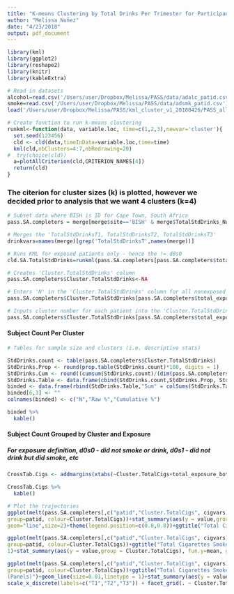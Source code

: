 ```yaml
---
title: "K-means Clustering by Total Drinks Per Trimester for Participants With Three Completed Trimesters in the South Africa Site"
author: "Melissa Nuñez"
date: "4/23/2018"
output: pdf_document
---
```


```r
library(kml)
library(ggplot2)
library(reshape2)
library(knitr)
library(kableExtra)

# Read in datasets
alcohol=read.csv('/Users/user/Dropbox/Melissa/PASS/data/adalc_patid.csv')
smoke=read.csv('/Users/user/Dropbox/Melissa/PASS/data/adsmk_patid.csv')
load('/Users/user/Dropbox/Melissa/PASS/kml_cluster_v1_20180426/PASS_allparticipants_v1_20180421.Rdata')

# Create function to run k-means clustering
runkml<-function(data, variable.loc, time=c(1,2,3),newvar='cluster'){
  set.seed(123456)
  cld <- cld(data,timeInData=variable.loc,time=time)
  kml(cld,nbClusters=4:7,nbRedrawing=20)
#  try(choice(cld))
  a=plotAllCriterion(cld,CRITERION_NAMES[4])
  return(cld)
}
```

### The citerion for cluster sizes (k) is plotted, however we decided prior to analysis that we want 4 clusters (k=4)
```r
# Subset data where BISH is ID for Cape Town, South Africa
pass.SA.completers = merge[merge$site=='BISH' & merge$TotalStdDrinks_Num_Avai_tri==3,]

# Merges the 'TotalStdDrinksT1, TotalStdDrinksT2, TotalStdDrinksT3'
drinkvars=names(merge)[grep('TotalStdDrinksT',names(merge))]

# Runs KML for exposed patients only - hence the != d0s0
cld.SA.TotalStdDrinks=runkml(pass.SA.completers[pass.SA.completers$total_exposure_both!='d0s0',], grep('TotalStdDrinksT',names(merge)))

# Creates 'Cluster.TotalStdDrinks' column
pass.SA.completers$Cluster.TotalStdDrinks<-NA

# Enters 'N' in the 'Cluster.TotalStdDrinks' column for all nonexposed patients
pass.SA.completers$Cluster.TotalStdDrinks[pass.SA.completers$total_exposure_both=='d0s0']='N'

# Inputs cluster number for each patient into the 'Cluster.TotalStdDrinks' column
pass.SA.completers$Cluster.TotalStdDrinks[pass.SA.completers$total_exposure_both!='d0s0']=getClusters(cld.SA.TotalStdDrinks,4)
```


#### Subject Count Per Cluster
```r
# Tables for sample size and clusters (i.e. descriptive stats)

StdDrinks.count <- table(pass.SA.completers$Cluster.TotalStdDrinks)
StdDrinks.Prop <- round(prop.table(StdDrinks.count)*100, digits = 1)
StdDrinks.Cum <- round((cumsum(StdDrinks.count)/(dim(pass.SA.completers)[1]))*100, digits = 1)
StdDrinks.Table <- data.frame(cbind(StdDrinks.count,StdDrinks.Prop, StdDrinks.Cum))
binded <- data.frame(rbind(StdDrinks.Table,"Sum" = colSums(StdDrinks.Table[1:2])))
binded[6,3] <- ""
colnames(binded) <- c("N","Raw %","Cumulative %")

binded %>%
  kable() 

```


#### Subject Count Grouped by Cluster and Exposure
##### For exposure definition, d0s0 - did not smoke or drink, d0s1 - did not drink but did smoke, etc
```r
CrossTab.Cigs <- addmargins(xtabs(~Cluster.TotalCigs+total_exposure_both, data = pass.SA.completers))

CrossTab.Cigs %>%
  kable() 

# Plot the trajectories
ggplot(melt(pass.SA.completers[,c("patid","Cluster.TotalCigs", cigvars)], id=c('patid','Cluster.TotalCigs')), aes(x=variable,y=value,
group=patid, colour=Cluster.TotalCigs))+stat_summary(aes(y = value,group = Cluster.TotalCigs), fun.y=mean,
geom="line",size=2)+theme(legend.position=c(0.8,0.8))+ggtitle("Total Cigarettes Smoked Per Trimester Grouped by Cluster")

ggplot(melt(pass.SA.completers[,c("patid","Cluster.TotalCigs", cigvars)], id=c('patid','Cluster.TotalCigs')), aes(x=variable,y=value,
group=patid, colour=Cluster.TotalCigs))+ggtitle("Total Cigarettes Smoked Per Trimester Grouped by Cluster")+geom_line(size=0.01,linetype =
1)+stat_summary(aes(y = value,group = Cluster.TotalCigs), fun.y=mean, geom="line",size=2)

ggplot(melt(pass.SA.completers[,c("patid","Cluster.TotalCigs", cigvars)], id=c('patid','Cluster.TotalCigs')), aes(x=variable,y=value,
group=patid, colour=Cluster.TotalCigs))+ggtitle("Total Cigarettes Smoked Per Trimester Grouped by Cluster
(Panels)")+geom_line(size=0.01,linetype = 1)+stat_summary(aes(y = value,group = Cluster.TotalCigs), fun.y=mean, geom="line",size=2) +
scale_x_discrete(labels=c("T1","T2","T3")) + facet_grid(. ~ Cluster.TotalCigs)


```
